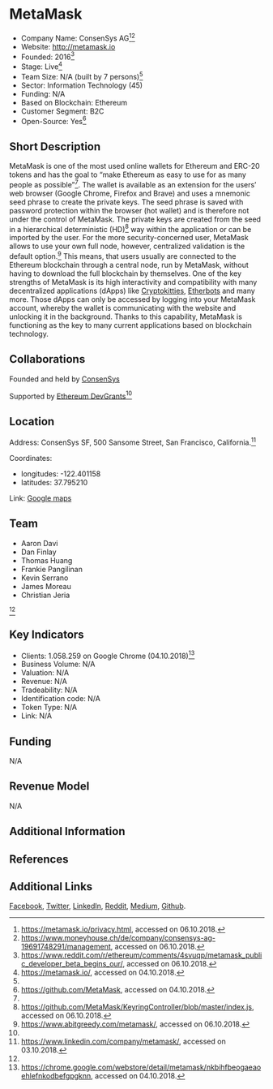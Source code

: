 = MetaMask =

*Company Name: ConsenSys AG<ref>https://metamask.io/privacy.html, accessed on 06.10.2018.</ref><ref>https://www.moneyhouse.ch/de/company/consensys-ag-19691748291/management, accessed on 06.10.2018.</ref>
*Website: http://metamask.io
*Founded: 2016<ref>https://www.reddit.com/r/ethereum/comments/4svuqp/metamask_public_developer_beta_begins_our/, accessed on 06.10.2018.</ref>
*Stage: Live<ref name="Website">https://metamask.io/, accessed on 04.10.2018.</ref>
*Team Size: N/A (built by 7 persons)<ref name="Website"/>
*Sector: Information Technology (45)
*Funding: N/A
*Based on Blockchain: Ethereum
*Customer Segment: B2C
*Open-Source: Yes<ref name="Github">https://github.com/MetaMask, accessed on 04.10.2018.</ref>

==Short Description==
MetaMask is one of the most used online wallets for Ethereum and ERC-20 tokens and has the goal to “make Ethereum as easy to use for as many people as possible”<ref name="Website"/>. The wallet is available as an extension for the users’ web browser (Google Chrome, Firefox and Brave) and uses a mnemonic seed phrase to create the private keys. The seed phrase is saved with password protection within the browser (hot wallet) and is therefore not under the control of MetaMask. The private keys are created from the seed in a hierarchical deterministic (HD)<ref> https://github.com/MetaMask/KeyringController/blob/master/index.js, accessed on 06.10.2018.</ref> way within the application or can be imported by the user. For the more security-concerned user, MetaMask allows to use your own full node, however, centralized validation is the default option.<ref> https://www.abitgreedy.com/metamask/, accessed on 06.10.2018.</ref> This means, that users usually are connected to the Ethereum blockchain through a central node, run by MetaMask, without having to download the full blockchain by themselves. One of the key strengths of MetaMask is its high interactivity and compatibility with many decentralized applications (dApps) like [https://www.cryptokitties.co/ Cryptokitties], [https://etherbots.io/ Etherbots] and many more. Those dApps can only be accessed by logging into your MetaMask account, whereby the wallet is communicating with the website and unlocking it in the background. Thanks to this capability, MetaMask is functioning as the key to many current applications based on blockchain technology.   

==Collaborations==
Founded and held by [https://new.consensys.net/ ConsenSys]

Supported by [https://www.ethereum.org/devgrants Ethereum DevGrants]<ref name="Website"/>

==Location==
Address: ConsenSys SF, 500 Sansome Street, San Francisco, California.<ref>https://www.linkedin.com/company/metamask/, accessed on 03.10.2018.</ref>

Coordinates: 
*longitudes: -122.401158
*latitudes: 37.795210

Link: [https://www.google.ch/maps/place/500+Sansome+St,+San+Francisco,+CA+94111,+USA/@37.7952115,-122.4017009,19z/data=!3m1!4b1!4m5!3m4!1s0x8085806026e3cae3:0xb6a729b7583de943!8m2!3d37.7952104!4d-122.4011537 Google maps]

==Team==
*Aaron Davi
*Dan Finlay
*Thomas Huang
*Frankie Pangilinan
*Kevin Serrano
*James Moreau
*Christian Jeria
<ref name="Website"/>

==Key Indicators==
*Clients: 1.058.259 on Google Chrome (04.10.2018)<ref>https://chrome.google.com/webstore/detail/metamask/nkbihfbeogaeaoehlefnkodbefgpgknn, accessed on 04.10.2018.</ref>
*Business Volume: N/A
*Valuation: N/A
*Revenue: N/A
*Tradeability: N/A
*Identification code: N/A
*Token Type: N/A
*Link: N/A

==Funding==
N/A

==Revenue Model==
N/A

==Additional Information==

==References==
<references/>

==Additional Links==
[https://www.facebook.com/MetaMask-786733141493344/ Facebook], [https://twitter.com/metamask_io Twitter], [https://www.linkedin.com/company/metamask/ LinkedIn], [https://www.reddit.com/r/Metamask/ Reddit], [https://medium.com/metamask Medium], [https://github.com/MetaMask/metamask-extension Github].
